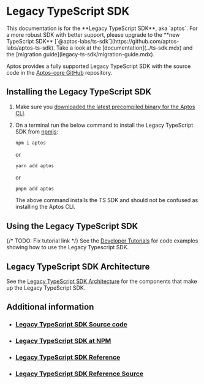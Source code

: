 
# Legacy TypeScript SDK

<Callout type="info">
This documentation is for the **Legacy TypeScript SDK**, aka `aptos`. For a more robust SDK with better support, please upgrade to the **new TypeScript SDK** [`@aptos-labs/ts-sdk`](https://github.com/aptos-labs/aptos-ts-sdk). Take a look at the [documentation](../ts-sdk.mdx) and the [migration guide](legacy-ts-sdk/migration-guide.mdx).
</Callout>

Aptos provides a fully supported Legacy TypeScript SDK with the source code in the [Aptos-core GitHub](https://github.com/aptos-labs/aptos-core/tree/main/ecosystem/typescript/sdk) repository.

## Installing the Legacy TypeScript SDK

1. Make sure you [downloaded the latest precompiled binary for the Aptos CLI](../../cli.mdx).
2. On a terminal run the below command to install the Legacy TypeScript SDK from [npmjs](https://www.npmjs.com/package/aptos):

   ```bash filename="Terminal"
   npm i aptos
   ```

   or

   ```bash filename="Terminal"
   yarn add aptos
   ```

   or

   ```bash filename="Terminal"
   pnpm add aptos
   ```

   <Callout type="info">
   The above command installs the TS SDK and should not be confused as installing the Aptos CLI.
   </Callout>

## Using the Legacy TypeScript SDK

{/* TODO: Fix tutorial link */}
See the [Developer Tutorials](../../../index.mdx) for code examples showing how to use the Legacy Typescript SDK.

## Legacy TypeScript SDK Architecture

See the [Legacy TypeScript SDK Architecture](legacy-ts-sdk/typescript-sdk-overview.mdx) for the components that make up the Legacy TypeScript SDK.

## Additional information

- ### [Legacy TypeScript SDK Source code](https://github.com/aptos-labs/aptos-core/tree/main/ecosystem/typescript/sdk)
- ### [Legacy TypeScript SDK at NPM](https://www.npmjs.com/package/aptos)
- ### [Legacy TypeScript SDK Reference](https://aptos-labs.github.io/ts-sdk-doc/)
- ### [Legacy TypeScript SDK Reference Source](https://github.com/aptos-labs/ts-sdk-doc)
